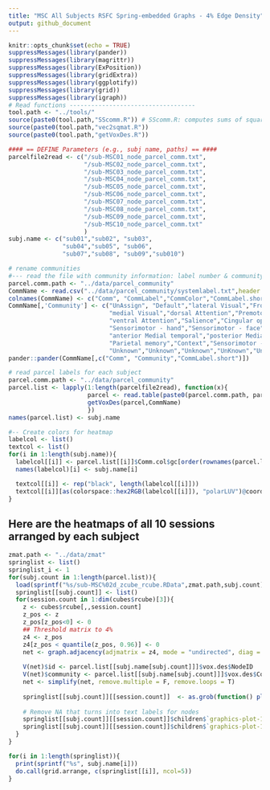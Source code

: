 ```yaml
---
title: "MSC All Subjects RSFC Spring-embedded Graphs - 4% Edge Density"
output: github_document
---
```


```r
knitr::opts_chunk$set(echo = TRUE)
suppressMessages(library(pander))
suppressMessages(library(magrittr))
suppressMessages(library(ExPosition))
suppressMessages(library(gridExtra))
suppressMessages(library(ggplotify))
suppressMessages(library(grid))
suppressMessages(library(igraph))
# Read functions -----------------------------------
tool.path <- "../tools/"
source(paste0(tool.path,"SScomm.R")) # SScomm.R: computes sums of squares of a square matrix according to a design matrix
source(paste0(tool.path,"vec2sqmat.R"))
source(paste0(tool.path,"getVoxDes.R"))

#### == DEFINE Parameters (e.g., subj name, paths) == ####
parcelfile2read <- c("/sub-MSC01_node_parcel_comm.txt",
                     "/sub-MSC02_node_parcel_comm.txt",
                     "/sub-MSC03_node_parcel_comm.txt",
                     "/sub-MSC04_node_parcel_comm.txt",
                     "/sub-MSC05_node_parcel_comm.txt",
                     "/sub-MSC06_node_parcel_comm.txt",
                     "/sub-MSC07_node_parcel_comm.txt",
                     "/sub-MSC08_node_parcel_comm.txt",
                     "/sub-MSC09_node_parcel_comm.txt",
                     "/sub-MSC10_node_parcel_comm.txt"
                     )
subj.name <- c("sub01","sub02", "sub03",
               "sub04","sub05", "sub06",
               "sub07","sub08", "sub09","sub010")

```

```r
# rename communities
#--- read the file with community information: label number & community name & color & abbreviation for community name
parcel.comm.path <- "../data/parcel_community"
CommName <- read.csv("../data/parcel_community/systemlabel.txt",header = FALSE)
colnames(CommName) <- c("Comm", "CommLabel","CommColor","CommLabel.short")
CommName[,'Community'] <- c("UnAssign", "Default","lateral Visual","Frontoparietal",
                            "medial Visual","dorsal Attention","Premotor",
                            "ventral Attention","Salience","Cingular opercular",
                            "Sensorimotor - hand","Sensorimotor - face","Auditory",
                            "anterior Medial temporal","posterior Medial temporal",
                            "Parietal memory","Context","Sensorimotor - foot", 
                            "Unknown","Unknown","Unknown","UnKnown","UnKnown")
pander::pander(CommName[,c("Comm", "Community","CommLabel.short")])

```

```r
# read parcel labels for each subject
parcel.comm.path <- "../data/parcel_community"
parcel.list <- lapply(1:length(parcelfile2read), function(x){
                      parcel <- read.table(paste0(parcel.comm.path, parcelfile2read[x]),sep = ",")
                      getVoxDes(parcel,CommName)
                      })
names(parcel.list) <- subj.name

#-- Create colors for heatmap
labelcol <- list()
textcol <- list()
for(i in 1:length(subj.name)){
  labelcol[[i]] <- parcel.list[[i]]$Comm.col$gc[order(rownames(parcel.list[[i]]$Comm.col$gc))]
  names(labelcol)[i] <- subj.name[i]

  textcol[[i]] <- rep("black", length(labelcol[[i]]))
  textcol[[i]][as(colorspace::hex2RGB(labelcol[[i]]), "polarLUV")@coords[,1] < 35] <- "white"  # Convert hex2RGB to lum
}

```

## Here are the heatmaps of all 10 sessions arranged by each subject 
```r
zmat.path <- "../data/zmat"
springlist <- list()
springlist_i <- 1
for(subj.count in 1:length(parcel.list)){
  load(sprintf("%s/sub-MSC%02d_zcube_rcube.RData",zmat.path,subj.count))
  springlist[[subj.count]] <- list()
  for(session.count in 1:dim(cubes$rcube)[3]){
    z <- cubes$rcube[,,session.count]
    z_pos <- z
    z_pos[z_pos<0] <- 0
    ## Threshold matrix to 4%
    z4 <- z_pos
    z4[z_pos < quantile(z_pos, 0.96)] <- 0
    net <- graph.adjacency(adjmatrix = z4, mode = "undirected", diag = F, weighted = T)
    
    V(net)$id <- parcel.list[[subj.name[subj.count]]]$vox.des$NodeID
    V(net)$community <- parcel.list[[subj.name[subj.count]]]$vox.des$Comm
    net <- simplify(net, remove.multiple = F, remove.loops = T) 
    
    springlist[[subj.count]][[session.count]]  <- as.grob(function() plot(net, layout=layout_with_fr, vertex.label=NA, vertex.size=7, vertex.color=parcel.list[[subj.name[subj.count]]]$vox.des$Comm.Col, alpha=.6))
   
    # Remove NA that turns into text labels for nodes
    springlist[[subj.count]][[session.count]]$children$`graphics-plot-1-text-1`$label <- ""
    springlist[[subj.count]][[session.count]]$children$`graphics-plot-1-text-2`$label <- ""
  }
}
```

```r
for(i in 1:length(springlist)){
  print(sprintf("%s", subj.name[i]))
  do.call(grid.arrange, c(springlist[[i]], ncol=5))
}

```
